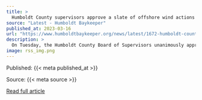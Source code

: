 ```yaml
---
title: >
  Humboldt County supervisors approve a slate of offshore wind actions
source: "Latest - Humboldt Baykeeper"
published_at: 2023-03-16
url: "https://www.humboldtbaykeeper.org/news/latest/1672-humboldt-county-supervisors-approve-a-slate-of-offshore-wind-actions"
description: >
  On Tuesday, the Humboldt County Board of Supervisors unanimously approved forming two ad hoc committees to work on offshore wind-related issues, authorized the County Administrative Officer to execute a $851,500 grant agreement for offshore wind activity, and enacted agreements with the Humboldt Bay Harbor, Recreation, and Conservation District, the city of Eureka and other local and tribal agencies to collaborate on port and wind development.Offshore wind in Humboldt County is still in a very early stage, though California North Floating LLC placed the winning bids for the area where turbines would be placed roughly 20 miles off the coast of Eureka. The Bureau of Ocean Energy Management is still reviewing the bids, but once the leases are granted, the site must be surveyed and a plethora of permits must be issued.“There’ll be a couple years of site assessments and surveys. After that, the concept of operation plan process will begin,” Scott Adair, Humboldt County’s director of economic development, said. “We are many years away from actual turbines being put into the water.”Read More
image: rss_img.png
---
```



  Published: {{< meta published_at >}}
  

  Source: {{< meta source >}}
  

  [Read full article]({{< meta url >}}){target='blank'}
  

